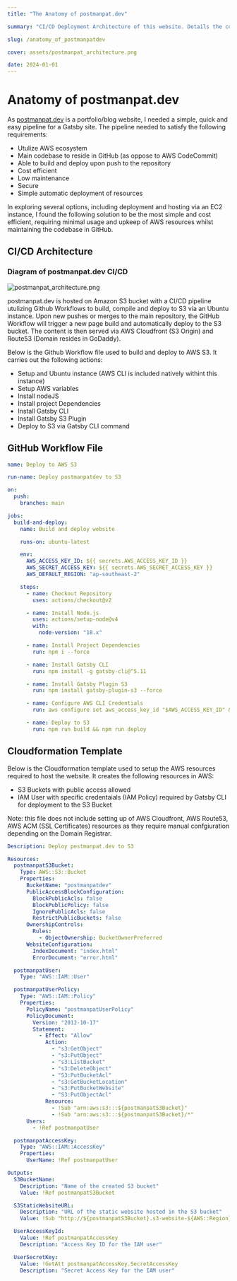 ```yaml
---
title: "The Anatomy of postmanpat.dev"

summary: "CI/CD Deployment Architecture of this website. Details the considerations made when choosing a CI/CD pipeline structure that is most fitting for a simple portfolio/blog site. Includes the Infrastructure as Code files used to build and deploy the site via an Ubuntu Instance, as well as the file used to create the necessary AWS resources to host the site"

slug: /anatomy_of_postmanpatdev

cover: assets/postmanpat_architecture.png

date: 2024-01-01
---
```

# Anatomy of postmanpat.dev

As [postmanpat.dev](http://postmanpat.dev) is a portfolio/blog website, I needed a simple, quick and easy pipeline for a Gatsby site. The pipeline needed to satisfy the following requirements:
- Utulize AWS ecosystem
- Main codebase to reside in GitHub (as oppose to AWS CodeCommit)
- Able to build and deploy upon push to the repository
- Cost efficient
- Low maintenance
- Secure
- Simple automatic deployment of resources

In exploring several options, including deployment and hosting via an EC2 instance, I found the following solution to be the most simple and cost efficient, requiring minimal usage and upkeep of AWS resources whilst maintaining the codebase in GitHub.

## CI/CD Architecture

### Diagram of postmanpat.dev CI/CD 
![postmanpat_architecture.png](assets/postmanpat_architecture.png)

postmanpat.dev is hosted on Amazon S3 bucket with a CI/CD pipeline utulizing Github Workflows to build, compile and deploy to S3 via an Ubuntu instance. Upon new pushes or merges to the main repository, the GitHub Workflow will trigger a new page build and automatically deploy to the S3 bucket. The content is then served via AWS Cloudfront (S3 Origin) and Route53 (Domain resides in GoDaddy).

Below is the Github Workflow file used to build and deploy to AWS S3. It carries out the following actions:
- Setup and Ubuntu instance (AWS CLI is included natively withint this instance)
- Setup AWS variables
- Install nodeJS
- Install project Dependencies
- Install Gatsby CLI
- Install Gatsby S3 Plugin
- Deploy to S3 via Gatsby CLI command


## GitHub Workflow File

```yaml
name: Deploy to AWS S3

run-name: Deploy postmanpatdev to S3

on:
  push:
    branches: main

jobs:
  build-and-deploy:
    name: Build and deploy website

    runs-on: ubuntu-latest

    env:
      AWS_ACCESS_KEY_ID: ${{ secrets.AWS_ACCESS_KEY_ID }}
      AWS_SECRET_ACCESS_KEY: ${{ secrets.AWS_SECRET_ACCESS_KEY }}
      AWS_DEFAULT_REGION: "ap-southeast-2"

    steps:
      - name: Checkout Repository
        uses: actions/checkout@v2

      - name: Install Node.js
        uses: actions/setup-node@v4
        with:
          node-version: "18.x"

      - name: Install Project Dependencies
        run: npm i --force

      - name: Install Gatsby CLI
        run: npm install -g gatsby-cli@^5.11

      - name: Install Gatsby Plugin S3
        run: npm install gatsby-plugin-s3 --force

      - name: Configure AWS CLI Credentials
        run: aws configure set aws_access_key_id "$AWS_ACCESS_KEY_ID" && aws configure set aws_secret_access_key "$AWS_SECRET_ACCESS_KEY" && aws configure set region "$AWS_DEFAULT_REGION" && aws configure set output "json"

      - name: Deploy to S3
        run: npm run build && npm run deploy
```

## Cloudformation Template

Below is the Cloudformation template used to setup the AWS resources required to host the website. It creates the following resources in AWS:
- S3 Buckets with public access allowed
- IAM User with specific credentaials (IAM Policy) required by Gatsby CLI for deployment to the S3 Bucket

Note: this file does not include setting up of AWS Cloudfront, AWS Route53, AWS ACM (SSL Certificates) resources as they require manual confgiuration depending on the Domain Registrar.

```yaml
Description: Deploy postmanpat.dev to S3

Resources:
  postmanpatS3Bucket:
    Type: AWS::S3::Bucket
    Properties:
      BucketName: "postmanpatdev"
      PublicAccessBlockConfiguration:
        BlockPublicAcls: false
        BlockPublicPolicy: false
        IgnorePublicAcls: false
        RestrictPublicBuckets: false
      OwnershipControls:
        Rules:
          - ObjectOwnership: BucketOwnerPreferred
      WebsiteConfiguration:
        IndexDocument: "index.html"
        ErrorDocument: "error.html"

  postmanpatUser:
    Type: "AWS::IAM::User"

  postmanpatUserPolicy:
    Type: "AWS::IAM::Policy"
    Properties:
      PolicyName: "postmanpatUserPolicy"
      PolicyDocument:
        Version: "2012-10-17"
        Statement:
          - Effect: "Allow"
            Action:
              - "s3:GetObject"
              - "s3:PutObject"
              - "s3:ListBucket"
              - "s3:DeleteObject"
              - "S3:PutBucketAcl"
              - "s3:GetBucketLocation"
              - "s3:PutBucketWebsite"
              - "S3:PutObjectAcl"
            Resource:
              - !Sub "arn:aws:s3:::${postmanpatS3Bucket}"
              - !Sub "arn:aws:s3:::${postmanpatS3Bucket}/*"
      Users:
        - !Ref postmanpatUser

  postmanpatAccessKey:
    Type: "AWS::IAM::AccessKey"
    Properties:
      UserName: !Ref postmanpatUser

Outputs:
  S3BucketName:
    Description: "Name of the created S3 bucket"
    Value: !Ref postmanpatS3Bucket

  S3StaticWebsiteURL:
    Description: "URL of the static website hosted in the S3 bucket"
    Value: !Sub "http://${postmanpatS3Bucket}.s3-website-${AWS::Region}.amazonaws.com/"

  UserAccessKeyId:
    Value: !Ref postmanpatAccessKey
    Description: "Access Key ID for the IAM user"

  UserSecretKey:
    Value: !GetAtt postmanpatAccessKey.SecretAccessKey
    Description: "Secret Access Key for the IAM user"
```